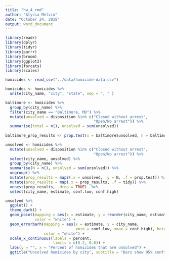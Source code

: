 ```yaml
---
title: "hw_4_rmd"
author: "Alyssa Melvin"
date: "October 24, 2018"
output: word_document
---
```


```r
library(readr)
library(dplyr)
library(tidyr) 
library(purrr)
library(broom)
library(ggplot2)
library(forcats)
library(scales)

homicides <- read_csv("../data/homicide-data.csv") 

homicides <- homicides %>% 
  unite(city_name, "city", "state", sep = ", " )

baltimore <- homicides %>% 
  group_by(city_name) %>% 
  filter(city_name == "Baltimore, MD") %>% 
  mutate(unsolved = disposition %in% c("Closed without arrest", 
                                       "Open/No arrest")) %>%
  summarise(total = n(), unsolved = sum(unsolved))
 
baltimore_prop_results <- prop.test(x = baltimore$unsolved, n = baltimore$total)

unsolved <- homicides %>% 
  mutate(unsolved = disposition %in% c("Closed without arrest", 
                                       "Open/No arrest")) %>% 
  select(city_name, unsolved) %>% 
  group_by(city_name) %>% 
  summarise(N = n(), unsolved = sum(unsolved)) %>% 
  ungroup() %>% 
  mutate(prop_results = map2(.x = unsolved, .y = N, .f = prop.test)) %>% 
  mutate(prop_results = map(.x = prop_results, .f = tidy)) %>% 
  unnest(prop_results, .drop = TRUE)  %>% 
  select(city_name, estimate, conf.low, conf.high)

```

```r
  
  
unsolved %>% 
  ggplot() +
  theme_dark() +
  geom_point(mapping = aes(x = estimate, y = reorder(city_name, estimate)), 
             color = "white") +
  geom_errorbarh(mapping = aes(x = estimate, y = city_name, 
                               xmin = conf.low, xmax = conf.high), height = 0,
                 color = "white") +
  scale_x_continuous(labels = percent,
                     limits = c(0.2, 0.8)) +
  labs(y = "", x = "Percent of homicides that are unsolved") +
  ggtitle("Unsolved homicides by city", subtitle = "Bars show 95% confidence interval")
  
  
```